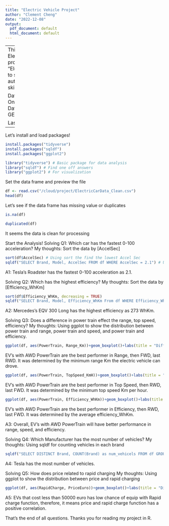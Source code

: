 ```yaml
---
title: "Electric Vehicle Project"
author: "Clement Cheng"
date: "2022-12-08"
output:
  pdf_document: default
  html_document: default
---
```


---
This is a project related to Electric Vehicle. In this project, I am using the "ElectricCarData_Clean.csv" to solve 5 questions by the author for practicing my skills in R.

Data Source: Kaggle "EVs - One Electric Vehicle Dataset - Smaller" by GEOFF839

Last updated: 12/8/2022
---

Let's install and load packages!

```r
install.packages("tidyverse") 
install.packages("sqldf")
install.packages("ggplot2")

library("tidyverse") # Basic package for data analysis
library("sqldf") # Find one off answers
library("ggplot2") # For visualization
```

Set the data frame and preview the file

```r
df <- read.csv("/cloud/project/ElectricCarData_Clean.csv")
head(df)
```

Let's see if the data frame has missing value or duplicates

```r
is.na(df)

duplicated(df)
```

It seems the data is clean for processing

Start the Analysis! Solving Q1: Which car has the fastest 0-100 acceleration? My thoughts: Sort the data by [AccelSec]

```r
sort(df$AccelSec) # Using sort the find the lowest Accel Sec
sqldf("SELECT Brand, Model, AccelSec FROM df WHERE AccelSec = 2.1") # Using sqldf to find the details of electric vehicle has AccelSec as 2.1
```

A1: Tesla's Roadster has the fastest 0-100 acceleration as 2.1.

Solving Q2: Which has the highest efficiency? My thoughts: Sort the data by [Efficiency_WhKm]

```r
sort(df$Efficiency_WhKm, decreasing = TRUE)
sqldf("SELECT Brand, Model, Efficiency_WhKm From df WHERE Efficiency_WhKm = 273")# Using sqldf to find the details of electric vehicle has Efficiency_WhKm as 273
```

A2: Mercedes's EQV 300 Long has the highest efficiency as 273 WhKm.

Solving Q3: Does a difference in power train effect the range, top speed, efficiency? My thoughts: Using ggplot to show the distribution between power train and range, power train and speed, and power train and efficiency.

```r
ggplot(df, aes(PowerTrain, Range_Km))+geom_boxplot()+labs(title = "Difference Between Different PowerTrain and Range", x="PowerTrain Type", y="Range_Km") # plots for showing the difference between power train and range
```

EV's with AWD PowerTrain are the best performer in Range, then FWD, last RWD. It was determined by the minimum range Km the electric vehicle can drove.

```r
ggplot(df, aes(PowerTrain, TopSpeed_KmH))+geom_boxplot()+labs(title = "Difference Between Different PowerTrain and TopSpeed_KmH", x="PowerTrain Type", y="TopSpeed_KmH") # plots for showing the difference between power train and top speed
```

EV's with AWD PowerTrain are the best performer in Top Speed, then RWD, last FWD. It was determined by the minimum top speed Km per hour.

```r
ggplot(df, aes(PowerTrain, Efficiency_WhKm))+geom_boxplot()+labs(title = "Difference Between Different PowerTrain and Efficiency_WhKm", x="PowerTrain Type", y="Efficiency_WhKm") # plots for showing the difference between power train and efficiency 
```

EV's with AWD PowerTrain are the best performer in Efficiency, then RWD, last FWD. It was determined by the average efficiency_WhKm.

A3: Overall, EV's with AWD PowerTrain will have better performance in range, speed, and efficiency.

Solving Q4: Which Manufacturer has the most number of vehicles? My thoughts: Using sqldf for counting vehicles in each brand

```r
sqldf("SELECT DISTINCT Brand, COUNT(Brand) as num_vehicels FROM df GROUP BY Brand")
```

A4: Tesla has the most number of vehicles.

Solving Q5: How does price related to rapid charging My thoughts: Using ggplot to show the distribution between price and rapid charging

```r
ggplot(df, aes(RapidCharge, PriceEuro))+geom_boxplot()+labs(title = "Difference Between Different PowerTrain and Price", x="Rapid Charge", y="Price in Euro") # plots for showing the difference between power train and efficiency 
```

A5: EVs that cost less than 50000 euro has low chance of equip with Rapid charge function, therefore, it means price and rapid charge function has a positive correlation.

That's the end of all questions. Thanks you for reading my project in R.
